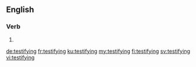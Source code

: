 ==English==

===Verb===
{{head|en|present participle}}

# {{present participle of|testify|lang=en}}

[[de:testifying]]
[[fr:testifying]]
[[ku:testifying]]
[[my:testifying]]
[[fi:testifying]]
[[sv:testifying]]
[[vi:testifying]]